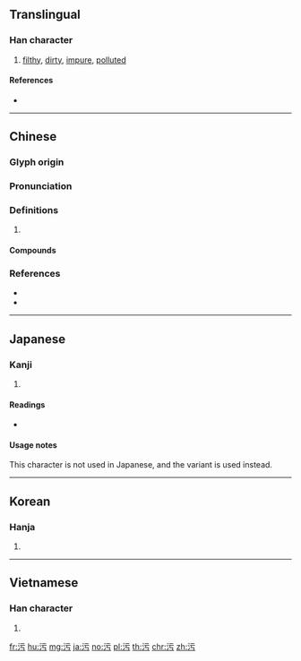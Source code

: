 {{character info/new}}
{{also|汚|汙}}
==Translingual==

===Han character===
{{Han char|rn=85|rad=水|as=03|sn=6|four=31127|canj=EMMS|ids=⿰氵亏}}

# [[filthy]], [[dirty]], [[impure]], [[polluted]]

====References====
* {{Han ref|kx=0607.051|dkj=17134|hdz=31551.010|uh=6C61|ud=27745|bh=A6C3|bd=42691}}

----

==Chinese==
{{zh-forms|t2=汙}}

===Glyph origin===
{{Han etym}}

===Pronunciation===
{{zh-pron
|m=wū,wù,yū,yú,wā
|c=waa1,wu1
|mn=u/xm,zz:o͘/qz,tw:ù
|mc=y
|oc=y
|cat=a
}}

===Definitions===
{{zh-hanzi}}

# {{rfdef|zh}}

====Compounds====
{{zh-der|二次污染|卑污|同流合污|含垢納污|噪音污染|土壤污染|垢污|塵污|大氣污染|奸污|姦污|媟污|家庭污水|展污|川澤納污|工業廢污|扯爛污|拆爛污|放射污染|染污|核污染|水污染|污名|污吏|污吏黠胥|污垢|污尊|污庳|污損|污染|污染物|污水|污水處理|污泥|污漫|污濁|污痕|污穢|污膺|污衊|污辱|污隆|污點|油污|油污染|沾污|泥污|海水污染|淫污穢臭|潔言污行|潢污|濫官污吏|濫污|濯污揚清|熱污染|爛污貨|玷污|環境污染|穢語污言|空氣污染|納垢藏污|蕩垢滌污|藏垢納污|藏污納垢|血污|血污池|貪官污吏|貪污|貪污腐化|貪污舞弊|贓污|贓污狼藉|除污|除污去垢|隆污|雪污|騫污|點污}}

===References===
* {{R:twedu|A02132}}
* {{R:yue:Hanzi}}

----

==Japanese==

===Kanji===
{{ja-kanji|grade=|rs=水03}}

# {{defn|lang=ja|sort=水03}}

====Readings====
* {{ja-readings|on=[[お]] (o)|kun=[[けがす]] (kegasu), [[けがれる]] (kegareru), [[よごす]] (yogosu), [[きたない]] (kitanai)}}

====Usage notes====
This character is not used in Japanese, and the variant {{ja-l|汚}} is used instead.
----

==Korean==

===Hanja===
{{ko-hanja|hangeul=오|eumhun=|rv=o|mr=o|y=o}}

# {{defn|lang=ko|sort=水03}}

----

==Vietnamese==

===Han character===
{{vi-hantu|[[ô]], [[ố]]|rs=水03}}

# {{defn|lang=vi|sort=水03}}

[[fr:污]]
[[hu:污]]
[[mg:污]]
[[ja:污]]
[[no:污]]
[[pl:污]]
[[th:污]]
[[chr:污]]
[[zh:污]]
